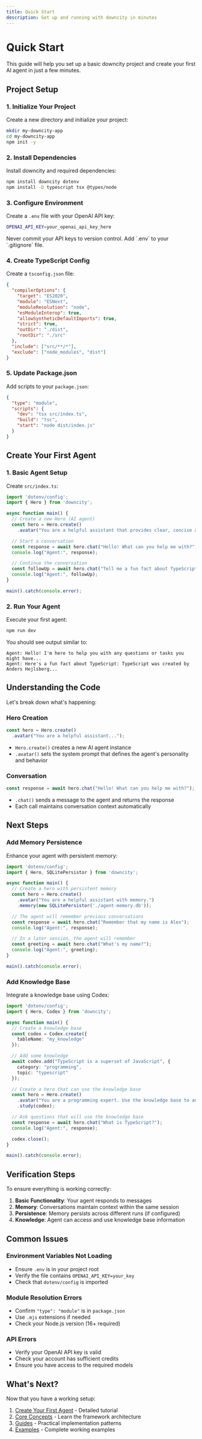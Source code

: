 ```yaml
---
title: Quick Start
description: Get up and running with downcity in minutes
---
```


# Quick Start

This guide will help you set up a basic downcity project and create your first AI agent in just a few minutes.

## Project Setup

### 1. Initialize Your Project

Create a new directory and initialize your project:

```bash
mkdir my-downcity-app
cd my-downcity-app
npm init -y
```

### 2. Install Dependencies

Install downcity and required dependencies:

```bash
npm install downcity dotenv
npm install -D typescript tsx @types/node
```

### 3. Configure Environment

Create a `.env` file with your OpenAI API key:

```bash
OPENAI_API_KEY=your_openai_api_key_here
```

<Callout type="warning">
  Never commit your API keys to version control. Add `.env` to your `.gitignore` file.
</Callout>

### 4. Create TypeScript Config

Create a `tsconfig.json` file:

```json title="tsconfig.json"
{
  "compilerOptions": {
    "target": "ES2020",
    "module": "ESNext",
    "moduleResolution": "node",
    "esModuleInterop": true,
    "allowSyntheticDefaultImports": true,
    "strict": true,
    "outDir": "./dist",
    "rootDir": "./src"
  },
  "include": ["src/**/*"],
  "exclude": ["node_modules", "dist"]
}
```

### 5. Update Package.json

Add scripts to your `package.json`:

```json title="package.json"
{
  "type": "module",
  "scripts": {
    "dev": "tsx src/index.ts",
    "build": "tsc",
    "start": "node dist/index.js"
  }
}
```

## Create Your First Agent

### 1. Basic Agent Setup

Create `src/index.ts`:

```typescript title="src/index.ts"
import 'dotenv/config';
import { Hero } from 'downcity';

async function main() {
  // Create a new Hero (AI agent)
  const hero = Hero.create()
    .avatar("You are a helpful assistant that provides clear, concise answers.");

  // Start a conversation
  const response = await hero.chat("Hello! What can you help me with?");
  console.log("Agent:", response);

  // Continue the conversation
  const followUp = await hero.chat("Tell me a fun fact about TypeScript");
  console.log("Agent:", followUp);
}

main().catch(console.error);
```

### 2. Run Your Agent

Execute your first agent:

```bash
npm run dev
```

You should see output similar to:

```
Agent: Hello! I'm here to help you with any questions or tasks you might have...
Agent: Here's a fun fact about TypeScript: TypeScript was created by Anders Hejlsberg...
```

## Understanding the Code

Let's break down what's happening:

### Hero Creation
```typescript
const hero = Hero.create()
  .avatar("You are a helpful assistant...");
```

- `Hero.create()` creates a new AI agent instance
- `.avatar()` sets the system prompt that defines the agent's personality and behavior

### Conversation
```typescript
const response = await hero.chat("Hello! What can you help me with?");
```

- `.chat()` sends a message to the agent and returns the response
- Each call maintains conversation context automatically

## Next Steps

### Add Memory Persistence

Enhance your agent with persistent memory:

```typescript title="src/persistent-agent.ts"
import 'dotenv/config';
import { Hero, SQLitePersistor } from 'downcity';

async function main() {
  // Create a hero with persistent memory
  const hero = Hero.create()
    .avatar("You are a helpful assistant with memory.")
    .memory(new SQLitePersistor('./agent-memory.db'));

  // The agent will remember previous conversations
  const response = await hero.chat("Remember that my name is Alex");
  console.log("Agent:", response);

  // In a later session, the agent will remember
  const greeting = await hero.chat("What's my name?");
  console.log("Agent:", greeting);
}

main().catch(console.error);
```

### Add Knowledge Base

Integrate a knowledge base using Codex:

```typescript title="src/knowledge-agent.ts"
import 'dotenv/config';
import { Hero, Codex } from 'downcity';

async function main() {
  // Create a knowledge base
  const codex = Codex.create({
    tableName: "my_knowledge"
  });

  // Add some knowledge
  await codex.add("TypeScript is a superset of JavaScript", {
    category: "programming",
    topic: "typescript"
  });

  // Create a hero that can use the knowledge base
  const hero = Hero.create()
    .avatar("You are a programming expert. Use the knowledge base to answer questions.")
    .study(codex);

  // Ask questions that will use the knowledge base
  const response = await hero.chat("What is TypeScript?");
  console.log("Agent:", response);

  codex.close();
}

main().catch(console.error);
```

## Verification Steps

To ensure everything is working correctly:

1. **Basic Functionality**: Your agent responds to messages
2. **Memory**: Conversations maintain context within the same session
3. **Persistence**: Memory persists across different runs (if configured)
4. **Knowledge**: Agent can access and use knowledge base information

## Common Issues

### Environment Variables Not Loading
- Ensure `.env` is in your project root
- Verify the file contains `OPENAI_API_KEY=your_key`
- Check that `dotenv/config` is imported

### Module Resolution Errors
- Confirm `"type": "module"` is in `package.json`
- Use `.mjs` extensions if needed
- Check your Node.js version (16+ required)

### API Errors
- Verify your OpenAI API key is valid
- Check your account has sufficient credits
- Ensure you have access to the required models

## What's Next?

Now that you have a working setup:

1. [Create Your First Agent](/docs/getting-started/first-agent) - Detailed tutorial
2. [Core Concepts](/docs/core-concepts) - Learn the framework architecture
3. [Guides](/docs/guides) - Practical implementation patterns
4. [Examples](/docs/examples) - Complete working examples